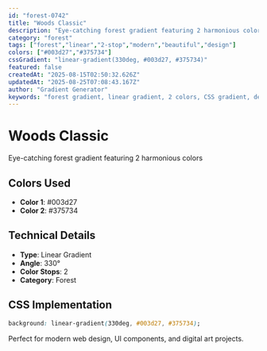 ```yaml
---
id: "forest-0742"
title: "Woods Classic"
description: "Eye-catching forest gradient featuring 2 harmonious colors"
category: "forest"
tags: ["forest","linear","2-stop","modern","beautiful","design"]
colors: ["#003d27","#375734"]
cssGradient: "linear-gradient(330deg, #003d27, #375734)"
featured: false
createdAt: "2025-08-15T02:50:32.626Z"
updatedAt: "2025-08-25T07:08:43.167Z"
author: "Gradient Generator"
keywords: "forest gradient, linear gradient, 2 colors, CSS gradient, design, #003d27, #375734"
---
```


# Woods Classic

Eye-catching forest gradient featuring 2 harmonious colors

## Colors Used
- **Color 1**: #003d27
- **Color 2**: #375734

## Technical Details
- **Type**: Linear Gradient
- **Angle**: 330°
- **Color Stops**: 2
- **Category**: Forest

## CSS Implementation
```css
background: linear-gradient(330deg, #003d27, #375734);
```

Perfect for modern web design, UI components, and digital art projects.
